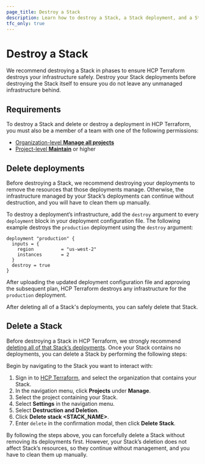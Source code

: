 ```yaml
---
page_title: Destroy a Stack
description: Learn how to destroy a Stack, a Stack deployment, and a Stack deployment’s infrastructure in HCP Terraform.
tfc_only: true
---
```


# Destroy a Stack

We recommend destroying a Stack in phases to ensure HCP Terraform destroys your infrastructure safely. Destroy your Stack deployments before destroying the Stack itself to ensure you do not leave any unmanaged infrastructure behind.

##  Requirements

To destroy a Stack and delete or destroy a deployment in HCP Terraform, you must also be a member of a team with one of the following permissions:

* [Organization-level **Manage all projects**](/terraform/cloud-docs/users-teams-organizations/permissions/organization#manage-all-projects)
* [Project-level **Maintain**](/terraform/cloud-docs/users-teams-organizations/permissions/project#project-maintain) or higher

## Delete deployments

Before destroying a Stack, we recommend destroying your deployments to remove the resources that those deployments manage. Otherwise, the infrastructure managed by your Stack’s deployments can continue without destruction, and you will have to clean them up manually.

To destroy a deployment’s infrastructure, add the `destroy` argument to every `deployment` block in your deployment configuration file. The following example destroys the `production` deployment using the `destroy` argument:

<CodeBlockConfig filename="deployments.tfdeploy.hcl" highlight="6">

```hcl
deployment "production" {
  inputs = {
    region          = "us-west-2"
    instances       = 2
  }
  destroy = true
}
```

</CodeBlockConfig>


After uploading the updated deployment configuration file and approving the subsequent plan, HCP Terraform destroys any infrastructure for the `production` deployment.

After deleting all of a Stack's deployments, you can safely delete that Stack.

## Delete a Stack

Before destroying a Stack in HCP Terraform, we strongly recommend [deleting all of that Stack’s deployments](#delete-deployments). Once your Stack contains no deployments, you can delete a Stack by performing the following steps:

Begin by navigating to the Stack you want to interact with:

1. Sign in to [HCP Terraform](https://app.terraform.io), and select the organization that contains your Stack.
1. In the navigation menu, click **Projects** under **Manage**.
1. Select the project containing your Stack.
1. Select **Settings** in the navigation menu.
1. Select **Destruction and Deletion**.
1. Click **Delete stack <STACK_NAME>**.
1. Enter `delete` in the confirmation modal, then click **Delete Stack**.

By following the steps above, you can forcefully delete a Stack without removing its deployments first. However, your Stack’s deletion does not affect Stack’s resources, so they continue without management, and you have to clean them up manually.
